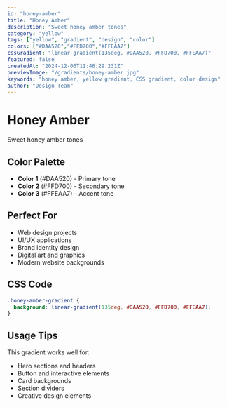 ```yaml
---
id: "honey-amber"
title: "Honey Amber"
description: "Sweet honey amber tones"
category: "yellow"
tags: ["yellow", "gradient", "design", "color"]
colors: ["#DAA520","#FFD700","#FFEAA7"]
cssGradient: "linear-gradient(135deg, #DAA520, #FFD700, #FFEAA7)"
featured: false
createdAt: "2024-12-06T11:46:29.231Z"
previewImage: "/gradients/honey-amber.jpg"
keywords: "honey amber, yellow gradient, CSS gradient, color design"
author: "Design Team"
---
```


# Honey Amber

Sweet honey amber tones

## Color Palette

- **Color 1** (#DAA520) - Primary tone
- **Color 2** (#FFD700) - Secondary tone
- **Color 3** (#FFEAA7) - Accent tone

## Perfect For

- Web design projects
- UI/UX applications
- Brand identity design
- Digital art and graphics
- Modern website backgrounds

## CSS Code

```css
.honey-amber-gradient {
  background: linear-gradient(135deg, #DAA520, #FFD700, #FFEAA7);
}
```

## Usage Tips

This gradient works well for:
- Hero sections and headers
- Button and interactive elements
- Card backgrounds
- Section dividers
- Creative design elements
